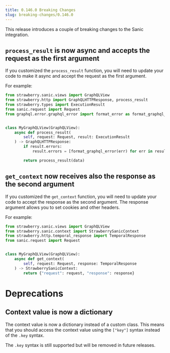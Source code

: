 ```yaml
---
title: 0.146.0 Breaking Changes
slug: breaking-changes/0.146.0
---
```



This release introduces a couple of breaking changes to the Sanic integration.

## `process_result` is now async and accepts the request as the first argument

If you customized the `process_result` function, you will need to update your
code to make it async and accept the request as the first argument.

For example:

```python
from strawberry.sanic.views import GraphQLView
from strawberry.http import GraphQLHTTPResponse, process_result
from strawberry.types import ExecutionResult
from sanic.request import Request
from graphql.error.graphql_error import format_error as format_graphql_error


class MyGraphQLView(GraphQLView):
    async def process_result(
        self, request: Request, result: ExecutionResult
    ) -> GraphQLHTTPResponse:
        if result.errors:
            result.errors = [format_graphql_error(err) for err in result.errors]

        return process_result(data)
```

## `get_context` now receives also the response as the second argument

If you customized the `get_context` function, you will need to update your code
to accept the response as the second argument. The response argument allows you
to set cookies and other headers.

For example:

```python
from strawberry.sanic.views import GraphQLView
from strawberry.sanic.context import StrawberrySanicContext
from strawberry.http.temporal_response import TemporalResponse
from sanic.request import Request


class MyGraphQLView(GraphQLView):
    async def get_context(
        self, request: Request, response: TemporalResponse
    ) -> StrawberrySanicContext:
        return {"request": request, "response": response}
```

# Deprecations

## Context value is now a dictionary

The context value is now a dictionary instead of a custom class. This means that
you should access the context value using the `["key"]` syntax instead of the
`.key` syntax.

The `.key` syntax is still supported but will be removed in future releases.
